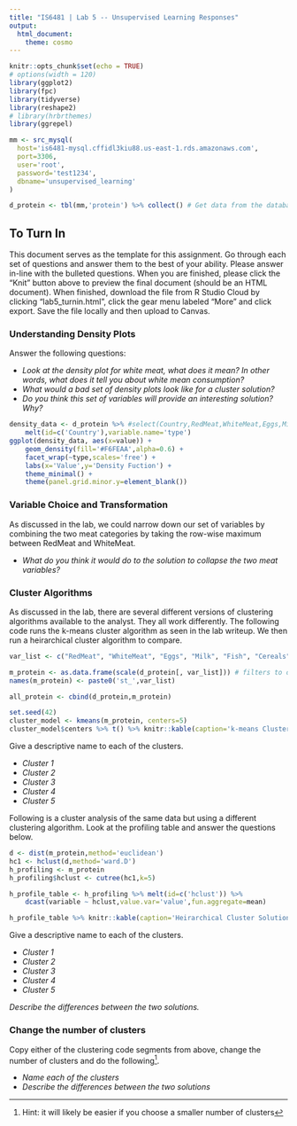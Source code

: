 ```yaml
---
title: "IS6481 | Lab 5 -- Unsupervised Learning Responses"
output: 
  html_document: 
    theme: cosmo
---
```


```r
knitr::opts_chunk$set(echo = TRUE)
# options(width = 120)
library(ggplot2)
library(fpc)
library(tidyverse)
library(reshape2)
# library(hrbrthemes)
library(ggrepel)

mm <- src_mysql(
  host='is6481-mysql.cffidl3kiu88.us-east-1.rds.amazonaws.com',
  port=3306,
  user='root',
  password='test1234',
  dbname='unsupervised_learning'
)
```

```r
d_protein <- tbl(mm,'protein') %>% collect() # Get data from the database
```

## To Turn In
This document serves as the template for this assignment. Go through each set of questions and answer them to the best of your ability. Please answer in-line with the bulleted questions. When you are finished, please click the "Knit" button above to preview the final document (should be an HTML document). When finished, download the file from R Studio Cloud by clicking "lab5_turnin.html", click the gear menu labeled "More" and click export. Save the file locally and then upload to Canvas.

### Understanding Density Plots
Answer the following questions:

* *Look at the density plot for white meat, what does it mean? In other words, what does it tell you about white mean consumption?*
* *What would a bad set of density plots look like for a cluster solution?*
* *Do you think this set of variables will provide an interesting solution? Why?*

```r
density_data <- d_protein %>% #select(Country,RedMeat,WhiteMeat,Eggs,Milk) %>% 
    melt(id=c('Country'),variable.name='type')
ggplot(density_data, aes(x=value)) + 
    geom_density(fill='#F6FEAA',alpha=0.6) + 
    facet_wrap(~type,scales='free') +
    labs(x='Value',y='Density Fuction') +
    theme_minimal() +
    theme(panel.grid.minor.y=element_blank())
```


### Variable Choice and Transformation
As discussed in the lab, we could narrow down our set of variables by combining the two meat categories by taking the row-wise maximum between RedMeat and WhiteMeat.

* *What do you think it would do to the solution to collapse the two meat variables?*

### Cluster Algorithms
As discussed in the lab, there are several different versions of clustering algorithms available to the analyst. They all work differently. The following code runs the k-means cluster algorithm as seen in the lab writeup. We then run a heirarchical cluster algorithm to compare.

```r
var_list <- c("RedMeat", "WhiteMeat", "Eggs", "Milk", "Fish", "Cereals", "Starch", "Nuts", "FrAndVeg") 

m_protein <- as.data.frame(scale(d_protein[, var_list])) # filters to only the attributes we need and scales them
names(m_protein) <- paste0('st_',var_list)

all_protein <- cbind(d_protein,m_protein)
```

```r
set.seed(42)
cluster_model <- kmeans(m_protein, centers=5)
cluster_model$centers %>% t() %>% knitr::kable(caption='k-means Cluster Solution')
```

Give a descriptive name to each of the clusters.

* *Cluster 1*
* *Cluster 2*
* *Cluster 3*
* *Cluster 4*
* *Cluster 5*

Following is a cluster analysis of the same data but using a different clustering algorithm. Look at the profiling table and answer the questions below.
```r
d <- dist(m_protein,method='euclidean')
hc1 <- hclust(d,method='ward.D')
h_profiling <- m_protein
h_profiling$hclust <- cutree(hc1,k=5)

h_profile_table <- h_profiling %>% melt(id=c('hclust')) %>%
    dcast(variable ~ hclust,value.var='value',fun.aggregate=mean)

h_profile_table %>% knitr::kable(caption='Heirarchical Cluster Solution')

```


Give a descriptive name to each of the clusters.

* *Cluster 1*
* *Cluster 2*
* *Cluster 3*
* *Cluster 4*
* *Cluster 5*

*Describe the differences between the two solutions.*


### Change the number of clusters

Copy either of the clustering code segments from above, change the number of clusters and do the following^[Hint: it will likely be easier if you choose a smaller number of clusters].

* *Name each of the clusters*
* *Describe the differences between the two solutions*

